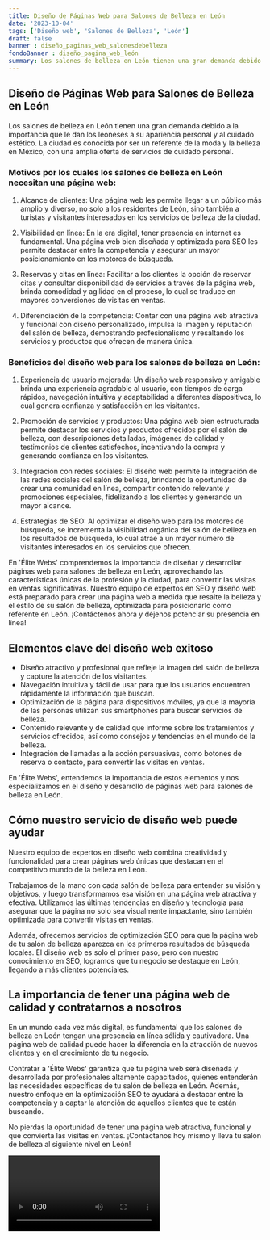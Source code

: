 ```yaml
---
title: Diseño de Páginas Web para Salones de Belleza en León
date: '2023-10-04'
tags: ['Diseño web', 'Salones de Belleza', 'León']
draft: false
banner : diseño_paginas_web_salonesdebelleza
fondoBanner : diseño_pagina_web_león
summary: Los salones de belleza en León tienen una gran demanda debido a la importancia que le dan los leoneses a su apariencia personal y al cuidado estético. La ciudad es conocida por ser un referente de la moda y la belleza en México, con una amplia oferta de servicios de cuidado personal.
---
```


## Diseño de Páginas Web para Salones de Belleza en León

Los salones de belleza en León tienen una gran demanda debido a la importancia que le dan los leoneses a su apariencia personal y al cuidado estético. La ciudad es conocida por ser un referente de la moda y la belleza en México, con una amplia oferta de servicios de cuidado personal.

### Motivos por los cuales los salones de belleza en León necesitan una página web:

1. Alcance de clientes: Una página web les permite llegar a un público más amplio y diverso, no solo a los residentes de León, sino también a turistas y visitantes interesados en los servicios de belleza de la ciudad.

2. Visibilidad en línea: En la era digital, tener presencia en internet es fundamental. Una página web bien diseñada y optimizada para SEO les permite destacar entre la competencia y asegurar un mayor posicionamiento en los motores de búsqueda.

3. Reservas y citas en línea: Facilitar a los clientes la opción de reservar citas y consultar disponibilidad de servicios a través de la página web, brinda comodidad y agilidad en el proceso, lo cual se traduce en mayores conversiones de visitas en ventas.

4. Diferenciación de la competencia: Contar con una página web atractiva y funcional con diseño personalizado, impulsa la imagen y reputación del salón de belleza, demostrando profesionalismo y resaltando los servicios y productos que ofrecen de manera única.

### Beneficios del diseño web para los salones de belleza en León:

1. Experiencia de usuario mejorada: Un diseño web responsivo y amigable brinda una experiencia agradable al usuario, con tiempos de carga rápidos, navegación intuitiva y adaptabilidad a diferentes dispositivos, lo cual genera confianza y satisfacción en los visitantes.

2. Promoción de servicios y productos: Una página web bien estructurada permite destacar los servicios y productos ofrecidos por el salón de belleza, con descripciones detalladas, imágenes de calidad y testimonios de clientes satisfechos, incentivando la compra y generando confianza en los visitantes.

3. Integración con redes sociales: El diseño web permite la integración de las redes sociales del salón de belleza, brindando la oportunidad de crear una comunidad en línea, compartir contenido relevante y promociones especiales, fidelizando a los clientes y generando un mayor alcance.

4. Estrategias de SEO: Al optimizar el diseño web para los motores de búsqueda, se incrementa la visibilidad orgánica del salón de belleza en los resultados de búsqueda, lo cual atrae a un mayor número de visitantes interesados en los servicios que ofrecen.

En 'Élite Webs' comprendemos la importancia de diseñar y desarrollar páginas web para salones de belleza en León, aprovechando las características únicas de la profesión y la ciudad, para convertir las visitas en ventas significativas. Nuestro equipo de expertos en SEO y diseño web está preparado para crear una página web a medida que resalte la belleza y el estilo de su salón de belleza, optimizada para posicionarlo como referente en León. ¡Contáctenos ahora y déjenos potenciar su presencia en línea!

<GifSeo />

<Cta />

## Elementos clave del diseño web exitoso

- Diseño atractivo y profesional que refleje la imagen del salón de belleza y capture la atención de los visitantes.
- Navegación intuitiva y fácil de usar para que los usuarios encuentren rápidamente la información que buscan.
- Optimización de la página para dispositivos móviles, ya que la mayoría de las personas utilizan sus smartphones para buscar servicios de belleza.
- Contenido relevante y de calidad que informe sobre los tratamientos y servicios ofrecidos, así como consejos y tendencias en el mundo de la belleza.
- Integración de llamadas a la acción persuasivas, como botones de reserva o contacto, para convertir las visitas en ventas.

En 'Élite Webs', entendemos la importancia de estos elementos y nos especializamos en el diseño y desarrollo de páginas web para salones de belleza en León.

## Cómo nuestro servicio de diseño web puede ayudar

Nuestro equipo de expertos en diseño web combina creatividad y funcionalidad para crear páginas web únicas que destacan en el competitivo mundo de la belleza en León.

Trabajamos de la mano con cada salón de belleza para entender su visión y objetivos, y luego transformamos esa visión en una página web atractiva y efectiva. Utilizamos las últimas tendencias en diseño y tecnología para asegurar que la página no solo sea visualmente impactante, sino también optimizada para convertir visitas en ventas.

Además, ofrecemos servicios de optimización SEO para que la página web de tu salón de belleza aparezca en los primeros resultados de búsqueda locales. El diseño web es solo el primer paso, pero con nuestro conocimiento en SEO, logramos que tu negocio se destaque en León, llegando a más clientes potenciales.

## La importancia de tener una página web de calidad y contratarnos a nosotros

En un mundo cada vez más digital, es fundamental que los salones de belleza en León tengan una presencia en línea sólida y cautivadora. Una página web de calidad puede hacer la diferencia en la atracción de nuevos clientes y en el crecimiento de tu negocio.

Contratar a 'Élite Webs' garantiza que tu página web será diseñada y desarrollada por profesionales altamente capacitados, quienes entenderán las necesidades específicas de tu salón de belleza en León. Además, nuestro enfoque en la optimización SEO te ayudará a destacar entre la competencia y a captar la atención de aquellos clientes que te están buscando.

No pierdas la oportunidad de tener una página web atractiva, funcional y que convierta las visitas en ventas. ¡Contáctanos hoy mismo y lleva tu salón de belleza al siguiente nivel en León!

<Video />

<CtaBot job='Salones de Belleza' city='León'/>

<Gmaps query='León+españa+maps' />